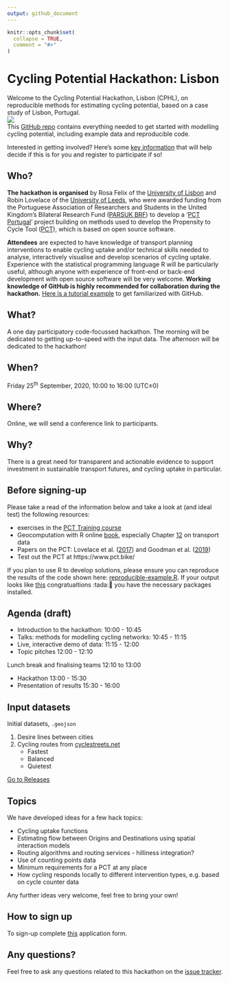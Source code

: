 ```yaml
---
output: github_document
---
```


<!-- README.md is generated from README.Rmd. Please edit that file -->

```r
knitr::opts_chunk$set(
  collapse = TRUE,
  comment = "#>"
)
```

# Cycling Potential Hackathon: Lisbon

<!-- badges: start -->
<!-- badges: end -->

Welcome to the Cycling Potential Hackathon, Lisbon (CPHL), on reproducible methods for estimating cycling potential, based on a case study of Lisbon, Portugal.   
![](https://user-images.githubusercontent.com/1825120/87960376-21e40a00-caac-11ea-8103-5948dfcd3a25.jpg)  
This [GitHub repo](https://github.com/U-Shift/cyclingpotential-hack) contains everything needed to get started with modelling cycling potential, including example data and reproducible code.

Interested in getting involved?
Here's some [key information](https://en.wikipedia.org/wiki/Five_Ws) that will help decide if this is for you and register to participate if so!

## Who?

**The hackathon is organised** by Rosa Felix of the [University of Lisbon](http://ushift.tecnico.ulisboa.pt/team-rosa-felix/)  and Robin Lovelace of the [University of Leeds](https://environment.leeds.ac.uk/transport/staff/953/dr-robin-lovelace), who were awarded funding from the Portuguese Association of Researchers and Students in the United Kingdom's Bilateral Research Fund ([PARSUK BRF](https://en.parsuk.pt/brf)) to develop a '[PCT Portugal](http://ushift.tecnico.ulisboa.pt/pct-portugal/)' project building on methods used to develop the Propensity to Cycle Tool ([PCT](https://www.pct.bike/)), which is based on open source software.

**Attendees** are expected to have knowledge of transport planning interventions to enable cycling uptake and/or technical skills needed to analyse, interactively visualise and develop scenarios of cycling uptake.
Experience with the statistical programming language R will be particularly useful, although anyone with experience of front-end or back-end development with open source software will be very welcome.
**Working knowledge of GitHub is highly recommended for collaboration during the hackathon.** [Here is a tutorial example](https://www.youtube.com/watch?v=iv8rSLsi1xo) to get familiarized with GitHub.

## What?

A one day participatory code-focussed hackathon.
The morning will be dedicated to getting up-to-speed with the input data.
The afternoon will be dedicated to the hackathon!

## When?

Friday 25^th^ September, 2020, 10:00 to 16:00 (UTC±0)

## Where?

Online, we will send a conference link to participants.

## Why?

There is a great need for transparent and actionable evidence to support investment in sustainable transport futures, and cycling uptake in particular.

## Before signing-up

Please take a read of the information below and take a look at (and ideal test) the following resources:

- exercises in the [PCT Training course](https://itsleeds.github.io/pct/articles/pct_training.html)
- Geocomputation with R online [book](https://geocompr.robinlovelace.net/), especially Chapter [12](https://geocompr.robinlovelace.net/transport.html) on transport data
- Papers on the PCT: Lovelace et al. ([2017](https://doi.org/10.5198/jtlu.2016.862)) and Goodman et al. ([2019](https://doi.org/10.1016/j.jth.2019.01.008))
- Test out the PCT at https://www.pct.bike/

If you plan to use R to develop solutions, please ensure you can reproduce the results of the code shown here: [reproducible-example.R](https://github.com/U-Shift/cyclingpotential-hack/blob/master/code/reproducible-example.R). If your output looks like [this](https://github.com/U-Shift/cyclingpotential-hack/blob/master/reproducible-example.md) congratualtions :tada:🎉 you have the necessary packages installed.

## Agenda (draft)

- Introduction to the hackathon: 10:00 - 10:45
- Talks: methods for modelling cycling networks: 10:45 - 11:15 
- Live, interactive demo of data: 11:15 - 12:00
- Topic pitches 12:00 - 12:10

Lunch break and finalising teams 12:10 to 13:00

- Hackathon 13:00 - 15:30
- Presentation of results 15:30 - 16:00

## Input datasets

Initial datasets, `.geojson`  

1. Desire lines between cities  
2. Cycling routes from [cyclestreets.net](cyclestreets.net)
    - Fastest  
    - Balanced  
    - Quietest  
 
[Go to Releases](https://github.com/U-Shift/cyclingpotential-hack/releases/)

## Topics

We have developed ideas for a few hack topics:

* Cycling uptake functions  
* Estimating flow between Origins and Destinations using spatial interaction models  
* Routing algorithms and routing services - hilliness integration?  
* Use of counting points data  
* Minimum requirements for a PCT at any place
* How cycling responds locally to different intervention types, e.g. based on cycle counter data

Any further ideas very welcome, feel free to bring your own!

## How to sign up

To sign-up complete [this](https://ushift.tecnico.ulisboa.pt/~ushift.daemon/limesurvey/629464) application form.

## Any questions?

Feel free to ask any questions related to this hackathon on the [issue tracker](https://github.com/U-Shift/cyclingpotential-hack/issues).
